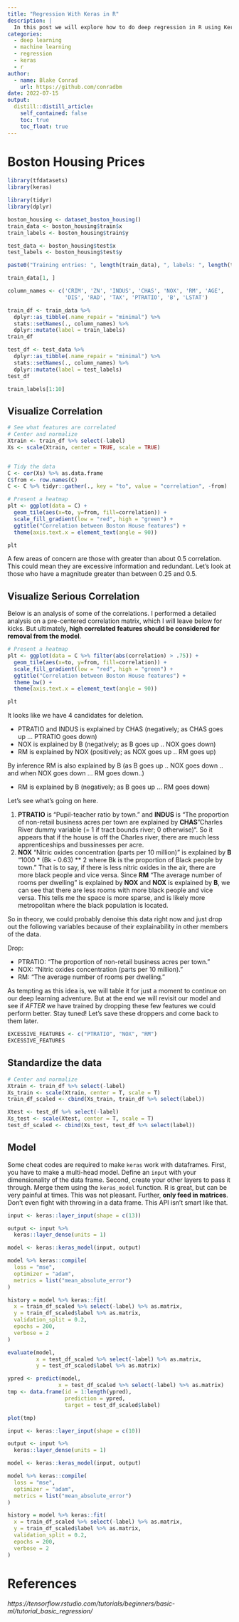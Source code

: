 ```yaml
---
title: "Regression With Keras in R"
description: |
  In this post we will explore how to do deep regression in R using Keras.
categories:
  - deep learning
  - machine learning
  - regression
  - keras
  - r
author:
  - name: Blake Conrad
    url: https://github.com/conradbm
date: 2022-07-15
output:
  distill::distill_article:
    self_contained: false
    toc: true
    toc_float: true
---
```


# Boston Housing Prices

```r
library(tfdatasets)
library(keras)

library(tidyr)
library(dplyr)
```

```r
boston_housing <- dataset_boston_housing()
train_data <- boston_housing$train$x
train_labels <- boston_housing$train$y

test_data <- boston_housing$test$x
test_labels <- boston_housing$test$y

paste0("Training entries: ", length(train_data), ", labels: ", length(train_labels))
```

```r
train_data[1, ]
```

```r
column_names <- c('CRIM', 'ZN', 'INDUS', 'CHAS', 'NOX', 'RM', 'AGE', 
                  'DIS', 'RAD', 'TAX', 'PTRATIO', 'B', 'LSTAT')

train_df <- train_data %>% 
  dplyr::as_tibble(.name_repair = "minimal") %>% 
  stats::setNames(., column_names) %>% 
  dplyr::mutate(label = train_labels)
train_df

test_df <- test_data %>% 
  dplyr::as_tibble(.name_repair = "minimal") %>% 
  stats::setNames(., column_names) %>% 
  dplyr::mutate(label = test_labels)
test_df

```

```r
train_labels[1:10]
```


## Visualize Correlation

```r
# See what features are correlated
# Center and normalize
Xtrain <- train_df %>% select(-label)
Xs <- scale(Xtrain, center = TRUE, scale = TRUE)


# Tidy the data
C <- cor(Xs) %>% as.data.frame
C$from <- row.names(C)
C <- C %>% tidyr::gather(., key = "to", value = "correlation", -from)

# Present a heatmap
plt <- ggplot(data = C) + 
  geom_tile(aes(x=to, y=from, fill=correlation)) + 
  scale_fill_gradient(low = "red", high = "green") +
  ggtitle("Correlation between Boston House features") +
  theme(axis.text.x = element_text(angle = 90)) 

plt
```


A few areas of concern are those with greater than about 0.5 correlation. This could mean they are excessive information and redundant. Let's look at those who have a magnitude greater than between 0.25 and 0.5.

## Visualize Serious Correlation

Below is an analysis of some of the correlations. I performed a detailed analysis on a pre-centered correlation matrix, which I will leave below for kicks. But ultimately, **high correlated features should be considered for removal from the model**.

```r
# Present a heatmap
plt <- ggplot(data = C %>% filter(abs(correlation) > .75)) + 
  geom_tile(aes(x=to, y=from, fill=correlation)) + 
  scale_fill_gradient(low = "red", high = "green") +
  ggtitle("Correlation between Boston House features") +
  theme_bw() + 
  theme(axis.text.x = element_text(angle = 90))

plt
```

It looks like we have 4 candidates for deletion.

- PTRATIO and INDUS is explained by CHAS (negatively; as CHAS goes up ... PTRATIO goes down)
- NOX is explained by B (negatively; as B goes up .. NOX goes down)
- RM is explained by NOX (positively; as NOX goes up .. RM goes up)

By inference RM is also explained by B (as B goes up .. NOX goes down .. and when NOX goes down ... RM goes down..)

- RM is explained by B (negatively; as B goes up ... RM goes down)

Let's see what's going on here.

1. **PTRATIO** is "Pupil-teacher ratio by town." and **INDUS** is "The proportion of non-retail business acres per town are explained by **CHAS** "Charles River dummy variable (= 1 if tract bounds river; 0 otherwise)". So it appears that if the house is off the Charles river, there are much less apprenticeships and bussinesses per acre.
2. **NOX** "Nitric oxides concentration (parts per 10 million)" is explained by **B** "1000 * (Bk - 0.63) ** 2 where Bk is the proportion of Black people by town." That is to say, if there is less nitric oxides in the air, there are more black people and vice versa. Since **RM** "The average number of rooms per dwelling" is explained by **NOX** and **NOX** is explained by **B**, we can see that there are less rooms with more black people and vice versa. This tells me the space is more sparse, and is likely more metropolitan where the black population is located.

So in theory, we could probably denoise this data right now and just drop out the following variables because of their explainability in other members of the data.

Drop:

- PTRATIO: "The proportion of non-retail business acres per town."
- NOX: "Nitric oxides concentration (parts per 10 million)."
- RM: "The average number of rooms per dwelling."

As tempting as this idea is, we will table it for just a moment to continue on our deep learning adventure. But at the end we will revisit our model and see if *AFTER* we have trained by dropping these few features we could perform better. Stay tuned! Let's save these droppers and come back to them later.

```r
EXCESSIVE_FEATURES <- c("PTRATIO", "NOX", "RM")
EXCESSIVE_FEATURES
```

## Standardize the data

```r

# Center and normalize
Xtrain <- train_df %>% select(-label)
Xs_train <- scale(Xtrain, center = T, scale = T)
train_df_scaled <- cbind(Xs_train, train_df %>% select(label))

Xtest <- test_df %>% select(-label)
Xs_test <- scale(Xtest, center = T, scale = T)
test_df_scaled <- cbind(Xs_test, test_df %>% select(label))


```

## Model

Some cheat codes are required to make `keras` work with dataframes. First, you have to make a multi-head model. Define an `input` with your dimensionality of the data frame. Second, create your other layers to pass it through. Merge them using the `keras_model` function. R is great, but can be very painful at times. This was not pleasant. Further, **only feed in matrices**. Don't even fight with throwing in a data frame. This API isn't smart like that.

```r

input <- keras::layer_input(shape = c(13))

output <- input %>% 
  keras::layer_dense(units = 1)

model <- keras::keras_model(input, output)

model %>% keras::compile(
  loss = "mse",
  optimizer = "adam",
  metrics = list("mean_absolute_error")
)

history = model %>% keras::fit(
  x = train_df_scaled %>% select(-label) %>% as.matrix,
  y = train_df_scaled$label %>% as.matrix,
  validation_split = 0.2,
  epochs = 200,
  verbose = 2
)

evaluate(model,
         x = test_df_scaled %>% select(-label) %>% as.matrix, 
         y = test_df_scaled$label %>% as.matrix)

ypred <- predict(model, 
                x = test_df_scaled %>% select(-label) %>% as.matrix)
tmp <- data.frame(id = 1:length(ypred),
                  prediction = ypred,
                  target = test_df_scaled$label)

plot(tmp)
```

```r
input <- keras::layer_input(shape = c(10))

output <- input %>% 
  keras::layer_dense(units = 1)

model <- keras::keras_model(input, output)

model %>% keras::compile(
  loss = "mse",
  optimizer = "adam",
  metrics = list("mean_absolute_error")
)

history = model %>% keras::fit(
  x = train_df_scaled %>% select(-label) %>% as.matrix,
  y = train_df_scaled$label %>% as.matrix,
  validation_split = 0.2,
  epochs = 200,
  verbose = 2
)
```


# References

<cite>https://tensorflow.rstudio.com/tutorials/beginners/basic-ml/tutorial_basic_regression/</cite>


